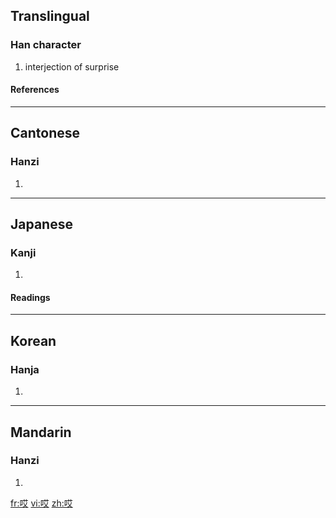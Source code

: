 ==Translingual==
===Han character===
{{Han char|rn=30|rad=口|as=06|sn=9|four=6404<sub>0</sub>|canj=口廿大 (RTK)}}
# interjection of surprise
====References====
{{Han ref|kx=0189.271|dkj=03628|hdz=10598.030|uh=54CE|ud=21710|bh=AB75|bd=43893}}
----
==Cantonese==
===Hanzi===
{{yue-hanzi|jyut=|y=aai1}}
# {{defn|Cantonese}}
----
==Japanese==
===Kanji===
{{ja-kanji|grade=|rs=口06}}
# {{defn|Japanese}} 
====Readings====
{{ja-readings|on=[[がい]] (gai)|kun=}}
----
==Korean==
===Hanja===
{{ko-hanja|hangeul=애|rv=ae|mr=ae}}
# {{defn|Korean}}
----
==Mandarin==
===Hanzi===
{{cmn-hanzi|pin=[[āi]] ([[ai1]])|wg=ai<sup>1</sup>}}
# {{defn|Mandarin}}

[[fr:哎]]
[[vi:哎]]
[[zh:哎]]